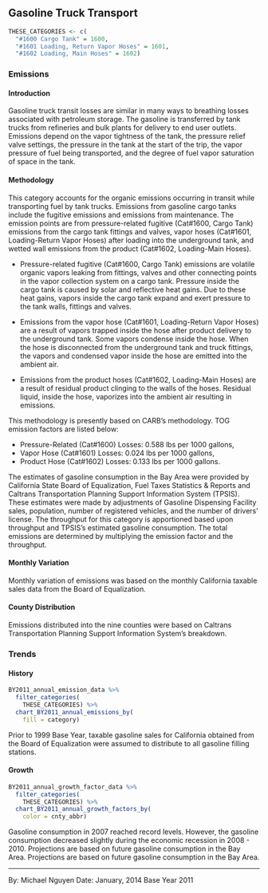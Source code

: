 ## Gasoline Truck Transport

```r
THESE_CATEGORIES <- c(
  "#1600 Cargo Tank" = 1600,
  "#1601 Loading, Return Vapor Hoses" = 1601,
  "#1602 Loading, Main Hoses" = 1602)
```

### Emissions

#### Introduction {-}

Gasoline truck transit losses are similar in many ways to breathing losses associated with petroleum storage. The gasoline is transferred by tank trucks from refineries and bulk plants for delivery to end user outlets. Emissions depend on the vapor tightness of the tank, the pressure relief valve settings, the pressure in the tank at the start of the trip, the vapor pressure of fuel being transported, and the degree of fuel vapor saturation of space in the tank.

#### Methodology {-}

This category accounts for the organic emissions occurring in transit while transporting fuel by tank trucks. Emissions from gasoline cargo tanks include the fugitive emissions and emissions from maintenance. The emission points are from pressure-related fugitive (Cat#1600, Cargo Tank) emissions from the cargo tank fittings and valves, vapor hoses (Cat#1601, Loading-Return Vapor Hoses) after loading into the underground tank, and wetted wall emissions from the product (Cat#1602, Loading-Main Hoses).

- Pressure-related fugitive (Cat#1600, Cargo Tank) emissions are volatile organic vapors leaking from fittings, valves and other connecting points in the vapor collection system on a cargo tank. Pressure inside the cargo tank is caused by solar and reflective heat gains. Due to these heat gains, vapors inside the cargo tank expand and exert pressure to the tank walls, fittings and valves.

- Emissions from the vapor hose (Cat#1601, Loading-Return Vapor Hoses) are a result of vapors trapped inside the hose after product delivery to the underground tank. Some vapors condense inside the hose. When the hose is disconnected from the underground tank and truck fittings, the vapors and condensed vapor inside the hose are emitted into the ambient air.

- Emissions from the product hoses (Cat#1602, Loading-Main Hoses) are a result of residual product clinging to the walls of the hoses. Residual liquid, inside the hose, vaporizes into the ambient air resulting in emissions.

This methodology is presently based on CARB's methodology. TOG emission factors are listed below:

- Pressure-Related (Cat#1600) Losses: 0.588 lbs per 1000 gallons,
- Vapor Hose (Cat#1601) Losses: 0.024 lbs per 1000 gallons,
- Product Hose (Cat#1602) Losses: 0.133 lbs per 1000 gallons.

The estimates of gasoline consumption in the Bay Area were provided by California State Board of Equalization, Fuel Taxes Statistics & Reports and Caltrans Transportation Planning Support Information System (TPSIS). These estimates were made by adjustments of Gasoline Dispensing Facility sales, population, number of registered vehicles, and the number of drivers' license. The throughput for this category is apportioned based upon throughput and TPSIS's estimated gasoline consumption. The total emissions are determined by multiplying the emission factor and the throughput.

#### Monthly Variation {-}

Monthly variation of emissions was based on the monthly California taxable sales data from the Board of Equalization.

#### County Distribution {-}

Emissions distributed into the nine counties were based on Caltrans Transportation Planning Support Information System's breakdown.

### Trends

#### History {-}

```r
BY2011_annual_emission_data %>%
  filter_categories(
    THESE_CATEGORIES) %>%
  chart_BY2011_annual_emissions_by(
    fill = category)
```

Prior to 1999 Base Year, taxable gasoline sales for California obtained from the Board of Equalization were assumed to distribute to all gasoline filling stations.

#### Growth {-}

```r
BY2011_annual_growth_factor_data %>%
  filter_categories(
    THESE_CATEGORIES) %>%
  chart_BY2011_annual_growth_factors_by(
    color = cnty_abbr)
```

Gasoline consumption in 2007 reached record levels. However, the gasoline consumption decreased slightly during the economic recession in 2008 - 2010. Projections are based on future gasoline consumption in the Bay Area. Projections are based on future gasoline consumption in the Bay Area.

***

By: Michael Nguyen 
Date: January, 2014 
Base Year 2011

